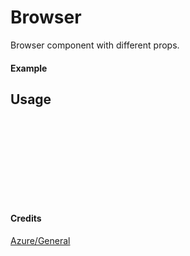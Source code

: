
<Meta of={Browser} title="Azure/General/Browser" />

# Browser

Browser component with different props.

#### Example

<Canvas of={Browser.Primary} />

## Usage

```ts
import { Browser } from "yadl-ui";

const Example = () => {
  return (
      <Browser />
  );
};

export default Example;
```

#### Credits
[Azure/General](https://learn.microsoft.com/en-us/azure/architecture/icons/)

